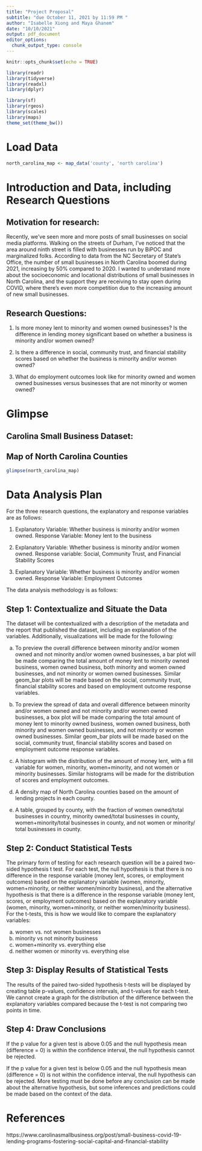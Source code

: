 ```yaml
---
title: "Project Proposal"
subtitle: "due October 11, 2021 by 11:59 PM "
author: "Isabelle Xiong and Maya Ghanem"
date: "10/10/2021"
output: pdf_document
editor_options: 
  chunk_output_type: console
---
```


```r
knitr::opts_chunk$set(echo = TRUE)
```

```r
library(readr)
library(tidyverse)
library(readxl)
library(dplyr)
```

```r
library(sf)
library(rgeos)
library(scales)
library(maps)
theme_set(theme_bw())
```

# Load Data

```r
north_carolina_map <- map_data('county', 'north carolina')
```

# Introduction and Data, including Research Questions

## Motivation for research: 

Recently, we’ve seen more and more posts of small businesses on social media platforms. Walking on the streets of Durham, I’ve noticed that the area around ninth street is filled with businesses run by BiPOC and marginalized folks. According to data from the NC Secretary of State's Office, the number of small businesses in North Carolina boomed during 2021, increasing by 50% compared to 2020. I wanted to understand more about the socioeconomic and locational distributions of small businesses in North Carolina, and the support they are receiving to stay open during COVID, where there’s even more competition due to the increasing amount of new small businesses. 

## Research Questions:

1) Is more money lent to minority and women owned businesses? Is the difference in lending money significant based on whether a business is minority and/or women owned?

2) Is there a difference in social, community trust, and financial stability scores based on whether the business is minority and/or women owned?

3) What do employment outcomes look like for minority owned and women owned businesses versus businesses that are not minority or women owned?

# Glimpse

## Carolina Small Business Dataset:


## Map of North Carolina Counties

```r
glimpse(north_carolina_map)
```

# Data Analysis Plan

For the three research questions, the explanatory and response variables are as follows:

1) Explanatory Variable: Whether business is minority and/or women owned. Response Variable: Money lent to the business

2) Explanatory Variable: Whether business is minority and/or women owned. Response variable: Social, Community Trust, and Financial Stability Scores

3) Explanatory Variable: Whether business is minority and/or women owned. Response Variable: Employment Outcomes

The data analysis methodology is as follows:

## Step 1: Contextualize and Situate the Data

The dataset will be contextualized with a description of the metadata and the report that published the dataset, including an explanation of the variables. Additionally, visualizations will be made for the following:

a) To preview the overall difference between minority and/or women owned and not minority and/or women owned businesses, a bar plot will be made comparing the total amount of money lent to minority owned business, women owned business, both minority and women owned businesses, and not minority or women owned businesses. Similar geom_bar plots will be made based on the social, community trust, financial stability scores and based on employment outcome response variables. 

b) To preview the spread of data and overall difference between minority and/or women owned and not minority and/or women owned businesses, a box plot will be made comparing the total amount of money lent to minority owned business, women owned business, both minority and women owned businesses, and not minority or women owned businesses. Similar geom_bar plots will be made based on the social, community trust, financial stability scores and based on employment outcome response variables.

c) A histogram with the distribution of the amount of money lent, with a fill variable for women, minority, women+minority, and not women or minority businesses. Similar histograms will be made for the distribution of scores and employment outcomes. 

d) A density map of North Carolina counties based on the amount of lending projects in each county.

e) A table, grouped by county, with the fraction of women owned/total businesses in country, minority owned/total businesses in county, women+minority/total businesses in county, and not women or minority/ total businesses in county.

## Step 2: Conduct Statistical Tests

The primary form of testing for each research question will be a paired two-sided hypothesis t test. For each test, the null hypothesis is that there is no difference in the response variable (money lent, scores, or employment outcomes) based on the explanatory variable (women, minority, women+minority, or neither women/minority business), and the alternative hypothesis is that there is a difference in the response variable (money lent, scores, or employment outcomes) based on the explanatory variable (women, minority, women+minority, or neither women/minority business). For the t-tests, this is how we would like to compare the explanatory variables:

a) women vs. not women businesses
b) minority vs not minority business
c) women+minority vs. everything else
d) neither women or minority vs. everything else


## Step 3: Display Results of Statistical Tests

The results of the paired two-sided hypothesis t-tests will be displayed by creating table p-values, confidence intervals, and t-values for each t-test. We cannot create a graph for the distribution of the difference between the explanatory variables compared because the t-test is not comparing two points in time.    

## Step 4: Draw Conclusions

If the p value for a given test is above 0.05 and the null hypothesis mean (difference = 0) is within the confidence interval, the null hypothesis cannot be rejected. 

If the p value for a given test is below 0.05 and the null hypothesis mean (difference = 0) is not within the confidence interval, the null hypothesis can be rejected. More testing must be done before any conclusion can be made about the alternative hypothesis, but some inferences and predictions could be made based on the context of the data. 

# References

https://www.carolinasmallbusiness.org/post/small-business-covid-19-lending-programs-fostering-social-capital-and-financial-stability
